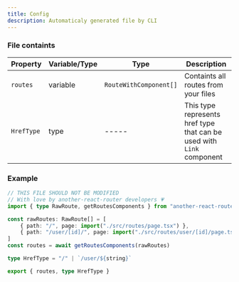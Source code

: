 ```yaml
---
title: Config
description: Automaticaly generated file by CLI
---
```


### File containts

| Property   | Variable/Type | Type                   | Description                                                           |
| ---------- | ------------- | ---------------------- | --------------------------------------------------------------------- |
| `routes`   | variable      | `RouteWithComponent[]` | Containts all routes from your files                                  |
| `HrefType` | type          | -----                  | This type represents href type that can be used with `Link` component |

### Example

```ts title="another-react-router.config.ts"
// THIS FILE SHOULD NOT BE MODIFIED
// With love by another-react-router developers 💗
import { type RawRoute, getRoutesComponents } from "another-react-router"

const rawRoutes: RawRoute[] = [
	{ path: "/", page: import("./src/routes/page.tsx") },
	{ path: "/user/[id]/", page: import("./src/routes/user/[id]/page.tsx") }
]
const routes = await getRoutesComponents(rawRoutes)

type HrefType = "/" | `/user/${string}`

export { routes, type HrefType }
```

